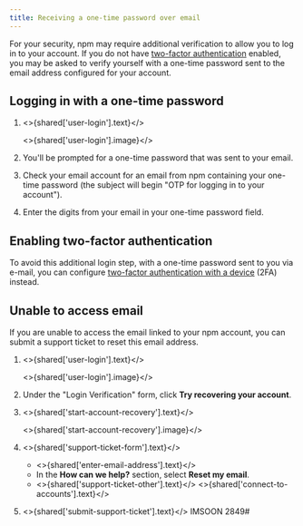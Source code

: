 ```yaml
---
title: Receiving a one-time password over email
---
```


For your security, npm may require additional verification to allow you to log in to your account.  If you do not have [two-factor authentication](configuring-two-factor-authentication) enabled, you may be asked to verify yourself with a one-time password sent to the email address configured for your account.

## Logging in with a one-time password

1. <>{shared['user-login'].text}</>

   <>{shared['user-login'].image}</>

2. You'll be prompted for a one-time password that was sent to your email.

   <Screenshot src="/getting-started/setting-up-your-npm-user-account/one-time-password-email.png" alt="Screenshot showing one-time password request" />

3. Check your email account for an email from npm containing your one-time password (the subject will begin "OTP for logging in to your account").

   <Screenshot src="/getting-started/setting-up-your-npm-user-account/email-otp-code.png" alt="Screenshot showing OTP code in email" />

4. Enter the digits from your email in your one-time password field.

## Enabling two-factor authentication

To avoid this additional login step, with a one-time password sent to you via e-mail, you can configure [two-factor authentication with a device](/configuring-two-factor-authentication) (2FA) instead.

## Unable to access email

If you are unable to access the email linked to your npm account, you can submit a support ticket to reset this email address.

1. <>{shared['user-login'].text}</>

   <>{shared['user-login'].image}</>

2. Under the "Login Verification" form, click **Try recovering your account**.

3. <>{shared['start-account-recovery'].text}</>
   
   <>{shared['start-account-recovery'].image}</>

4. <>{shared['support-ticket-form'].text}</>

    * <>{shared['enter-email-address'].text}</>
    * In the **How can we help?** section, select **Reset my email**.
    * <>{shared['support-ticket-other'].text}</>
    <>{shared['connect-to-accounts'].text}</> 

5. <>{shared['submit-support-ticket'].text}</>
 IMSOON 2849#
